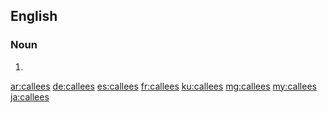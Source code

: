 ==English==

===Noun===
{{head|en|noun plural form}}

# {{plural of|callee|lang=en}}

[[ar:callees]]
[[de:callees]]
[[es:callees]]
[[fr:callees]]
[[ku:callees]]
[[mg:callees]]
[[my:callees]]
[[ja:callees]]